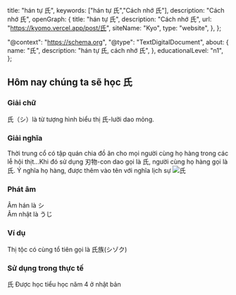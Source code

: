 
  title: "hán tự 氏",
  keywords: ["hán tự 氏","Cách nhớ 氏"],
  description: "Cách nhớ 氏",
  openGraph: {
    title: "hán tự 氏",
    description: "Cách nhớ 氏",
    url: "https://kyomo.vercel.app/post/氏",
    siteName: "Kyo",
    type: "website",
  },
};

  "@context": "https://schema.org",
  "@type": "TextDigitalDocument",
  about: {
    name: "氏",
    description: "hán tự 氏, cách nhớ 氏",
  },
  educationalLevel: "n1",
};

##  Hôm nay chúng ta sẽ học 氏
### Giải chữ
氏（シ）là từ tượng hình biểu thị 氏-lưỡi dao mỏng.
### Giải nghĩa
Thời trung cổ có tập quán chia đồ ăn cho mọi người cùng họ hàng trong các lễ hội thịt...Khi đó sử dụng 刃物-con dao gọi là 氏, người cùng họ hàng gọi là 氏.
Ý nghĩa họ hàng, được thêm vào tên với nghĩa lịch sự
<Image src={photo_2_1} alt="氏"/>
### Phát âm
Âm hán là シ   
Âm nhật là うじ
### Ví dụ
Thị tộc có cùng tổ tiên gọi là 氏族(シゾク)
### Sử dụng trong thực tế
氏 Được học tiểu học năm 4 ở nhật bản